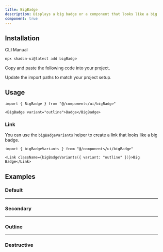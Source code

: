 ```yaml
---
title: BigBadge
description: Displays a big badge or a component that looks like a big badge.
component: true
---
```


<ComponentPreview name="bigBadge-demo" />

## Installation

<Tabs defaultValue="cli">

<TabsList>
  <TabsTrigger value="cli">CLI</TabsTrigger>
  <TabsTrigger value="manual">Manual</TabsTrigger>
</TabsList>
<TabsContent value="cli">

```bash
npx shadcn-ui@latest add bigBadge
```

</TabsContent>

<TabsContent value="manual">

<Steps>

<Step>Copy and paste the following code into your project.</Step>

<ComponentSource name="bigBadge" />

<Step>Update the import paths to match your project setup.</Step>

</Steps>

</TabsContent>

</Tabs>

## Usage

```tsx
import { BigBadge } from "@/components/ui/bigBadge"
```

```tsx
<BigBadge variant="outline">Badge</BigBadge>
```

### Link

You can use the `bigBadgeVariants` helper to create a link that looks like a big badge.

```tsx
import { bigBadgeVariants } from "@/components/ui/bigBadge"
```

```tsx
<Link className={bigBadgeVariants({ variant: "outline" })}>Big Badge</Link>
```

## Examples

### Default

<ComponentPreview name="bigBadge-demo" />

---

### Secondary

<ComponentPreview name="bigBadge-secondary" />

---

### Outline

<ComponentPreview name="bigBadge-outline" />

---

### Destructive

<ComponentPreview name="bigBadge-destructive" />
